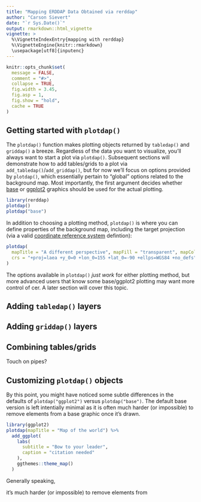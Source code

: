 ```yaml
---
title: "Mapping ERDDAP Data Obtained via rerddap"
author: "Carson Sievert"
date: "`r Sys.Date()`"
output: rmarkdown::html_vignette
vignette: >
  %\VignetteIndexEntry{mapping with rerddap}
  %\VignetteEngine{knitr::rmarkdown}
  \usepackage[utf8]{inputenc}
---
```


```r
knitr::opts_chunk$set(
  message = FALSE,
  comment = "#>",
  collapse = TRUE,
  fig.width = 3.45,
  fig.asp = 1,
  fig.show = "hold",
  cache = TRUE
)
```

## Getting started with `plotdap()`

The `plotdap()` function makes plotting objects returned by `tabledap()` and `griddap()` a breeze. Regardless of the data you want to visualize, you'll always want to start a plot via `plotdap()`. Subsequent sections will demonstrate how to add tables/grids to a plot via `add_tabledap()`/`add_griddap()`, but for now we'll focus on options provided by `plotdap()`, which essentially pertain to "global" options related to the background map. Most importantly, the first argument decides whether [base](https://stat.ethz.ch/R-manual/R-devel/library/graphics/html/plot.html) or [ggplot2](https://cran.r-project.org/package=ggplot2) graphics should be used for the actual plotting.

```r
library(rerddap)
plotdap()
plotdap("base")
```

In addition to choosing a plotting method, `plotdap()` is where you can define properties of the background map, including the target projection (via a valid [coordinate reference system](https://www.rdocumentation.org/packages/sp/versions/1.2-4/topics/CRS-class) defintion):

```r
plotdap(
  mapTitle = "A different perspective", mapFill = "transparent", mapColor = "steelblue",
  crs = "+proj=laea +y_0=0 +lon_0=155 +lat_0=-90 +ellps=WGS84 +no_defs"
)
```

The options available in `plotdap()` *just work* for either plotting method, but more advanced users that know some base/ggplot2 plotting may want more control of cer. A later section will cover this topic.

## Adding `tabledap()` layers

## Adding `griddap()` layers

## Combining tables/grids

Touch on pipes?

## Customizing `plotdap()` objects

By this point, you might have noticed some subtle differences in the defaults of `plotdap("ggplot2")` versus `plotdap("base")`. The default base version is left intentially minimal as it is often much harder (or impossible) to remove elements from a base graphic once it's drawn. 


```r
library(ggplot2)
plotdap(mapTitle = "Map of the world") %>%
  add_ggplot(
    labs(
      subtitle = "Bow to your leader",
      caption = "citation needed"
    ), 
    ggthemes::theme_map()
  )
```




Generally speaking, 

it's much harder (or impossible) to remove elements from  


<!--
## Basic interactive map  

```r
library(rerddap)
library(leaflet)

tab <- tabledap('erdCinpKfmBT')
# this info() function has useful meta-information about the data
# TODO: make this info() function a generic function?
info(attr(tab, "datasetid"))


tab[] <- lapply(tab, as.numeric)

leaflet() %>%
  addTiles() %>%
  addMarkers(data = tab, clusterOptions = markerClusterOptions())
```
-->
